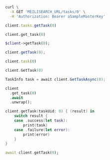 <CodeGroup>

```bash cURL
curl \
  -X GET 'MEILISEARCH_URL/tasks/0' \
  -H 'Authorization: Bearer aSampleMasterKey'
```

```javascript JS
client.tasks.getTask(0)
```

```python Python
client.get_task(0)
```

```php PHP
$client->getTask(0);
```

```java Java
client.getTask(0);
```

```ruby Ruby
client.task(0)
```

```go Go
client.GetTask(0)
```

```csharp C#
TaskInfo task = await client.GetTaskAsync(0);
```

```rust Rust
client
  .get_task(0)
  .await
  .unwrap();
```

```swift Swift
client.getTask(taskUid: 0) { (result) in
    switch result {
    case .success(let task):
        print(task)
    case .failure(let error):
        print(error)
    }
}
```

```dart Dart
await client.getTask(0);
```
</CodeGroup>